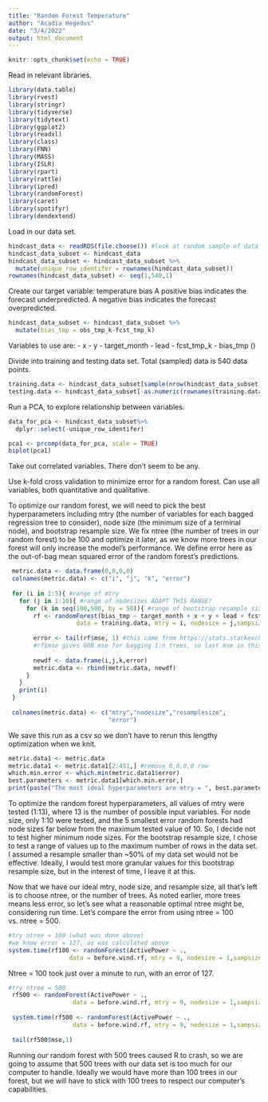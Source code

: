 ```yaml
---
title: "Random Forest Temperature"
author: "Acadia Hegedus"
date: "3/4/2022"
output: html_document
---
```


```r
knitr::opts_chunk$set(echo = TRUE)
```

Read in relevant libraries. 
```r
library(data.table)
library(rvest)
library(stringr)
library(tidyverse)
library(tidytext)
library(ggplot2)
library(readxl)
library(class)
library(FNN)
library(MASS)
library(ISLR)
library(rpart)
library(rattle)
library(ipred)
library(randomForest)
library(caret)
library(spotifyr)
library(dendextend)
```

Load in our data set. 
```r
hindcast_data <- readRDS(file.choose()) #look at random sample of data
hindcast_data_subset <- hindcast_data
hindcast_data_subset <- hindcast_data_subset %>%
  mutate(unique_row_identifer = rownames(hindcast_data_subset))
rownames(hindcast_data_subset) <- seq(1,540,1)
```

Create our target variable: temperature bias
A positive bias indicates the forecast underpredicted.
A negative bias indicates the forecast overpredicted.
```r
hindcast_data_subset <- hindcast_data_subset %>%
  mutate(bias_tmp = obs_tmp_k-fcst_tmp_k)
```


Variables to use are: 
- x
- y
- target_month
- lead
- fcst_tmp_k
- bias_tmp ()

Divide into training and testing data set. Total (sampled) data is 540 data points. 

```r
training.data <- hindcast_data_subset[sample(nrow(hindcast_data_subset), 500, replace = FALSE),]
testing.data <- hindcast_data_subset[-as.numeric(rownames(training.data)),]
```

Run a PCA, to explore relationship between variables. 
```r
data_for_pca <- hindcast_data_subset%>%
  dplyr::select(-unique_row_identifer)

pca1 <- prcomp(data_for_pca, scale = TRUE)
biplot(pca1)
```



Take out correlated variables. There don't seem to be any. 

Use k-fold cross validation to minimize error for a random forest. Can use all variables, both quantitative and qualitative. 

To optimize our random forest, we will need to pick the best hyperparameters including mtry (the number of variables for each bagged regression tree to consider), node size (the minimum size of a terminal node), and bootstrap resample size. We fix ntree (the number of trees in our random forest) to be 100 and optimize it later, as we know more trees in our forest will only increase the model's performance. We define error here as the out-of-bag mean squared error of the random forest's predictions.


```r
 metric.data <- data.frame(0,0,0,0)
 colnames(metric.data) <- c("i", "j", "k", "error")
 
 for (i in 1:5){ #range of mtry 
   for (j in 1:10){ #range of nodesizes ADAPT THIS RANGE?
     for (k in seq(100,500, by = 50)){ #range of bootstrap resample sizes
       rf <- randomForest(bias_tmp ~ target_month + x + y + lead + fcst_tmp_k,
                   data = training.data, mtry = i, nodesize = j,sampsize = k, ntree = 100) #this is lower than we would like, but we will change later
 
       error <- tail(rf$mse, 1) #this came from https://stats.stackexchange.com/questions/369134/random-forest-out-of-bag-rmse
       #rf$mse gives OOB mse for bagging 1:n trees, so last mse in this vector gives the OOB mse of the entire forest
   
       newdf <- data.frame(i,j,k,error)
       metric.data <- rbind(metric.data, newdf)
     }
   }
   print(i)
 }
 
 colnames(metric.data) <- c("mtry","nodesize","resamplesize",
                            "error")

```

We save this run as a csv so we don't have to rerun this lengthy optimization when we knit.

```r
metric.data1 <- metric.data
metric.data1 <- metric.data1[2:451,] #remove 0,0,0,0 row
which.min.error <- which.min(metric.data1$error)
best.parameters <- metric.data1[which.min.error,]
print(paste("The most ideal hyperparameters are mtry = ", best.parameters$mtry, ", nodesize = ", best.parameters$nodesize, ", bootstrap resample size = ", best.parameters$resamplesize, ", with an error of", round(best.parameters$error)))
```

To optimize the random forest hyperparameters, all values of mtry were tested (1:13), where 13 is the number of possible input variables. For node size, only 1:10 were tested, and the 5 smallest error random forests had node sizes far below from the maximum tested value of 10. So, I decide not to test higher minimum node sizes. For the bootstrap resample size, I chose to test a range of values up to the maximum number of rows in the data set. I assumed a resample smaller than ~50% of my data set would not be effective. Ideally, I would test more granular values for this bootstrap resample size, but in the interest of time, I leave it at this. 

Now that we have our ideal mtry, node size, and resample size, all that's left is to choose ntree, or the number of trees. As noted earlier, more trees means less error, so let's see what a reasonable optimal ntree might be, considering run time. Let's compare the error from using ntree = 100 vs. ntree = 500.

```r
#try ntree = 100 (what was done above)
#we know error = 127, as was calculated above
system.time(rf100 <- randomForest(ActivePower ~ .,
                 data = before.wind.rf, mtry = 9, nodesize = 1,sampsize = 10636, ntree = 100))
```

Ntree = 100 took just over a minute to run, with an error of 127.

```r
#try ntree = 500
 rf500 <- randomForest(ActivePower ~ .,
                  data = before.wind.rf, mtry = 9, nodesize = 1,sampsize = 10636, ntree = 500)
 
 system.time(rf500 <- randomForest(ActivePower ~ .,
                  data = before.wind.rf, mtry = 9, nodesize = 1,sampsize = 10636, ntree = 500))
 
 tail(rf500$mse,1)
```

Running our random forest with 500 trees caused R to crash, so we are going to assume that 500 trees with our data set is too much for our computer to handle. Ideally we would have more than 100 trees in our forest, but we will have to stick with 100 trees to respect our computer's capabilities.







